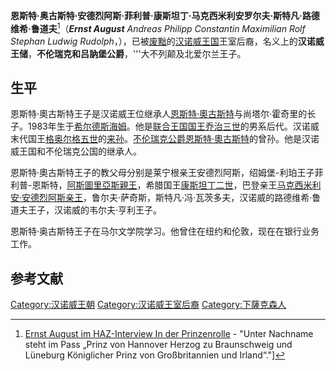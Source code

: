 {{Infobox royalty
| name = 恩斯特·奥古斯特王子
| title = [[File:Royal_Arms_of_the_Kingdom_of_Hanover.svg|25px]] [[漢諾威|漢諾威]]王儲、[[File:Coat_of_Arms_of_the_Duchy_of_Brunswick.svg|25px]][[不伦瑞克统治者列表|不伦瑞克和吕内堡公爵]]儲、{{UK}}王子 <br />''HRH'' Hereditary Prince of Hanover
| image = File:2013-11-11 Ausstellung Israel Alter - der letzte Oberkantor von Hannover, (09) Andor Izsák, Büste Siegmund Seligmann, SKH Erbprinz Ernst August von Hannover.jpg
| house = [[汉诺威王朝|汉诺威王朝]]
| full name = 恩斯特·奥古斯特·安德烈阿斯·菲利普·康斯坦丁·马克西米利安罗尔夫·斯特凡·路德维希·鲁道夫
| spouse = 葉卡捷琳娜王妃
| issue = 伊莉莎白公主<br>韋爾夫·奧古斯特王子
| father = [[恩斯特·奧古斯特五世_(漢諾威)|恩斯特·奧古斯特五世]]
| mother = 尚塔尔·霍奇里
| birth_date = {{Birth date and age|1983|7|19|df=yes}}
| birth_place = [[File:Flag_of_Germany.svg|25px]] [[西德|西德]][[下萨克森|下萨克森]][[希尔德斯海姆|希尔德斯海姆]]
}}

'''恩斯特·奥古斯特·安德烈阿斯·菲利普·康斯坦丁·马克西米利安罗尔夫·斯特凡·路德维希·鲁道夫'''<ref>[http://www.haz.de/Hannover/Aus-der-Stadt/Uebersicht/Exklusiv-Hannovers-Prinz-Ernst-August-im-HAZ-Interview Ernst August im HAZ-Interview In der Prinzenrolle] {{Wayback|url=http://www.haz.de/Hannover/Aus-der-Stadt/Uebersicht/Exklusiv-Hannovers-Prinz-Ernst-August-im-HAZ-Interview |date=20190831060428 }} - "Unter Nachname steht im Pass „Prinz von Hannover Herzog zu Braunschweig und Lüneburg Königlicher Prinz von Großbritannien und Irland“."]</ref>（'''''Ernst August''' Andreas Philipp Constantin Maximilian Rolf Stephan Ludwig Rudolph''，{{bd|1983年|7月19日|catIdx=M}}），已被[[废黜|废黜]]的[[汉诺威王国|汉诺威王国]]王室后裔，名义上的'''汉诺威王储'''，'''不伦瑞克和吕訥堡公爵'''，'''大不列颠及北爱尔兰王子。

== 生平 ==
恩斯特·奧古斯特王子是汉诺威王位继承人[[恩斯特·奧古斯特五世_(漢諾威)|恩斯特·奧古斯特]]与尚塔尔·霍奇里的长子。1983年生于[[希尔德斯海姆|希尔德斯海姆]]。他是[[英国君主列表|联合王国国王]][[乔治三世|乔治三世]]的男系后代。汉诺威末代国王[[格奥尔格五世_(漢諾威)|格奥尔格五世]]的[[来孙|来孙]]。[[不伦瑞克统治者列表|不伦瑞克公爵]][[恩斯特·奧古斯特三世_(漢諾威)|恩斯特·奧古斯特]]的曾孙。他是汉诺威王国和不伦瑞克公国的继承人。

恩斯特·奧古斯特王子的教父母分别是莱宁根亲王安德烈阿斯，绍姆堡-利珀王子菲利普-恩斯特，[[費利佩_(阿斯圖里亞斯親王)|阿斯圖里亞斯親王]]，希腊国王[[康斯坦丁二世_(希腊)|康斯坦丁二世]]，巴登亲王[[马克西米利安·安德烈阿斯_(巴登)|马克西米利安·安德烈阿斯亲王]]，鲁尔夫·萨奇斯，斯特凡·冯·瓦茨多夫，汉诺威的路德维希·鲁道夫王子，汉诺威的韦尔夫·亨利王子。

恩斯特·奥古斯特王子在马尔文学院学习。他曾住在纽约和伦敦，现在在银行业务工作。

==参考文献==
{{Reflist|2}}

{{DEFAULTSORT:Ernst August}}
[[Category:汉诺威王朝|Category:汉诺威王朝]]
[[Category:汉诺威王室后裔|Category:汉诺威王室后裔]]
[[Category:下薩克森人|Category:下薩克森人]]